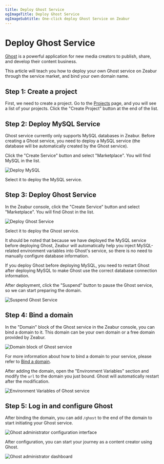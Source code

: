```yaml
---
title: Deploy Ghost Service
ogImageTitle: Deploy Ghost Service
ogImageSubtitle: One-click deploy Ghost Service on Zeabur
---
```



<WorkingInProgress />

# Deploy Ghost Service

[Ghost](https://ghost.org/) is a powerful application for new media creators to publish, share, and develop their content business.

This article will teach you how to deploy your own Ghost service on Zeabur through the service market, and bind your own domain name.

## Step 1: Create a project

First, we need to create a project. Go to the [Projects](https://dash.zeabur.com/projects) page, and you will see a list of your projects. Click the "Create Project" button at the end of the list.

## Step 2: Deploy MySQL Service

Ghost service currently only supports MySQL databases in Zeabur. Before creating a Ghost service, you need to deploy a MySQL service (the database will be automatically created by the Ghost service).

Click the "Create Service" button and select "Marketplace". You will find MySQL in the list.

![Deploy MySQL](/marketplace/ghost/deploy-mysql.png)

Select it to deploy the MySQL service.

## Step 3: Deploy Ghost Service

In the Zeabur console, click the "Create Service" button and select "Marketplace". You will find Ghost in the list.

![Deploy Ghost Service](/marketplace/ghost/deploy-ghost.png)

Select it to deploy the Ghost service.

<Callout>
It should be noted that because we have deployed the MySQL service before deploying Ghost, Zeabur will automatically help you inject MySQL-related environment variables into Ghost's service, so there is no need to manually configure database information.

If you deploy Ghost before deploying MySQL, you need to restart Ghost after deploying MySQL to make Ghost use the correct database connection information.
</Callout>

After deployment, click the "Suspend" button to pause the Ghost service, so we can start preparing the domain.

![Suspend Ghost Service](/marketplace/ghost/ghost-suspend.gif)

## Step 4: Bind a domain

In the "Domain" block of the Ghost service in the Zeabur console, you can bind a domain to it. This domain can be your own domain or a free domain provided by Zeabur.

![Domain block of Ghost service](/marketplace/ghost/ghost-domain.png)

For more information about how to bind a domain to your service, please refer to [Bind a domain](../deploy/domain-binding).

After adding the domain, open the "Environment Variables" section and modify the `url` to the domain you just bound. Ghost will automatically restart after the modification.

![Environment Variables of Ghost service](/marketplace/ghost/ghost-env.png)

## Step 5: Log in and configure Ghost

After binding the domain, you can add `/ghost` to the end of the domain to start initiating your Ghost service.

![Ghost administrator configuration interface](/marketplace/ghost/ghost-admin-config.png)

After configuration, you can start your journey as a content creator using Ghost.

![Ghost administrator dashboard](/marketplace/ghost/ghost-admin-dashboard.png)
